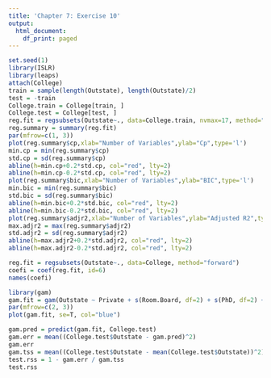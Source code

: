 ---
title: 'Chapter 7: Exercise 10'
output:
  html_document:
    df_print: paged
---
```{r}
set.seed(1)
library(ISLR)
library(leaps)
attach(College)
train = sample(length(Outstate), length(Outstate)/2)
test = -train
College.train = College[train, ]
College.test = College[test, ]
reg.fit = regsubsets(Outstate~., data=College.train, nvmax=17, method="forward")
reg.summary = summary(reg.fit)
par(mfrow=c(1, 3))
plot(reg.summary$cp,xlab="Number of Variables",ylab="Cp",type='l')
min.cp = min(reg.summary$cp)
std.cp = sd(reg.summary$cp)
abline(h=min.cp+0.2*std.cp, col="red", lty=2)
abline(h=min.cp-0.2*std.cp, col="red", lty=2)
plot(reg.summary$bic,xlab="Number of Variables",ylab="BIC",type='l')
min.bic = min(reg.summary$bic)
std.bic = sd(reg.summary$bic)
abline(h=min.bic+0.2*std.bic, col="red", lty=2)
abline(h=min.bic-0.2*std.bic, col="red", lty=2)
plot(reg.summary$adjr2,xlab="Number of Variables",ylab="Adjusted R2",type='l', ylim=c(0.4, 0.84))
max.adjr2 = max(reg.summary$adjr2)
std.adjr2 = sd(reg.summary$adjr2)
abline(h=max.adjr2+0.2*std.adjr2, col="red", lty=2)
abline(h=max.adjr2-0.2*std.adjr2, col="red", lty=2)
```

```{r}
reg.fit = regsubsets(Outstate~., data=College, method="forward")
coefi = coef(reg.fit, id=6)
names(coefi)
```

```{r}
library(gam)
gam.fit = gam(Outstate ~ Private + s(Room.Board, df=2) + s(PhD, df=2) + s(perc.alumni, df=2) + s(Expend, df=5) + s(Grad.Rate, df=2), data=College.train)
par(mfrow=c(2, 3))
plot(gam.fit, se=T, col="blue")
```

```{r}
gam.pred = predict(gam.fit, College.test)
gam.err = mean((College.test$Outstate - gam.pred)^2)
gam.err
gam.tss = mean((College.test$Outstate - mean(College.test$Outstate))^2)
test.rss = 1 - gam.err / gam.tss
test.rss
```

